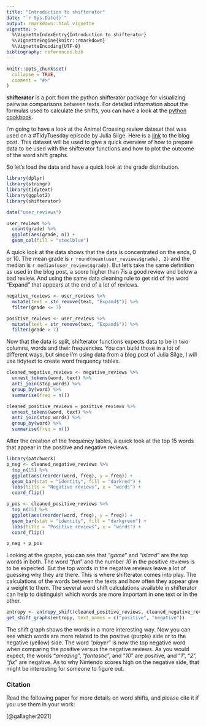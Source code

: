 ```yaml
---
title: "Introduction to shifterator"
date: "`r Sys.Date()`"
output: rmarkdown::html_vignette
vignette: >
  %\VignetteIndexEntry{Introduction to shifterator}
  %\VignetteEngine{knitr::rmarkdown}
  %\VignetteEncoding{UTF-8}
bibliography: references.bib
---
```


```r
knitr::opts_chunk$set(
  collapse = TRUE,
  comment = "#>"
)
```

**shifterator** is a port from the python shifterator package for visualizing pairwise comparisons between texts. For detailed information about the formulas used to calculate the shifts, you can have a look at the [python cookbook](https://shifterator.readthedocs.io/en/latest/cookbook/index.html).

I'm going to have a look at the Animal Crossing review dataset that was used on a #TidyTuesday episode by Julia Silge. Here is a [link](https://juliasilge.com/blog/animal-crossing/) to the blog post. This dataset will be used to give a quick overview of how to prepare data to be used with the shifterator functions and how to plot the outcome of the word shift graphs.

So let's load the data and have a quick look at the grade distribution.

```r
library(dplyr)
library(stringr)
library(tidytext)
library(ggplot2)
library(shifterator)

data("user_reviews")

user_reviews %>%
  count(grade) %>%
  ggplot(aes(grade, n)) +
  geom_col(fill = "steelblue")
```

A quick look at the data shows that the data is concentrated on the ends, 0 or 10. The mean grade is `r round(mean(user_reviews$grade), 2)` and the median is `r median(user_reviews$grade)`. But let's take the same definition as used in the blog post, a score higher than 7is a good review and below a bad review. And using the same data cleaning rule to get rid of the word "Expand" that appears at the end of a lot of reviews.

```r
negative_reviews <- user_reviews %>% 
  mutate(text = str_remove(text, "Expand$")) %>%
  filter(grade <= 7)

positive_reviews <- user_reviews %>% 
  mutate(text = str_remove(text, "Expand$")) %>%
  filter(grade > 7)

```

Now that the data is split, shifterator functions expects data to be in two columns, words and their frequencies. You can build those in a lot of different ways, but since I'm using data from a blog post of Julia Silge, I will use tidytext to create word frequency tables.

```r
cleaned_negative_reviews <- negative_reviews %>% 
  unnest_tokens(word, text) %>% 
  anti_join(stop_words) %>% 
  group_by(word) %>% 
  summarise(freq = n())

cleaned_positive_reviews = positive_reviews %>% 
  unnest_tokens(word, text) %>% 
  anti_join(stop_words) %>% 
  group_by(word) %>% 
  summarise(freq = n())

```

After the creation of the frequency tables, a quick look at the top 15 words that appear in the positive and negative reviews.

```r
library(patchwork)  
p_neg <- cleaned_negative_reviews %>% 
  top_n(15) %>% 
  ggplot(aes(reorder(word, freq), y = freq)) +
  geom_bar(stat = "identity", fill = "darkred") + 
  labs(title = "Negative reviews", x = "words") +
  coord_flip()

p_pos <- cleaned_positive_reviews %>% 
  top_n(15) %>% 
  ggplot(aes(reorder(word, freq), y = freq)) +
  geom_bar(stat = "identity", fill = "darkgreen") + 
  labs(title = "Positive reviews", x = "words") +
  coord_flip()

p_neg + p_pos
```

Looking at the graphs, you can see that "*game*" and "*island*" are the top words in both. The word "*fun*" and the number *10* in the positive reviews is to be expected. But the top words in the negative reviews leave a lot of guessing why they are there. This is where shifterator comes into play. The calculations of the words between the texts and how often they appear give a weight to them. The several word shift calculations available in shifterator can help to distinguish which words are more important in one text or in the other.

```r
entropy <- entropy_shift(cleaned_positive_reviews, cleaned_negative_reviews)
get_shift_graphs(entropy, text_names = c("positive", "negative"))
```

The shift graph shows the words in a more interesting way. Now you can see which words are more related to the positive (purple) side or to the negative (yellow) side. The word "*player*" is now the top negative word when comparing the positive versus the negative reviews. As you would expect, the words "*amazing*", "*fantastic*", and "*10*" are positive, and "*1*", "*2*", "*fix*" are negative. As to why Nintendo scores high on the negative side, that might be interesting for someone to figure out.

### Citation

Read the following paper for more details on word shifts, and please cite it if you use them in your work:

[@gallagher2021]

